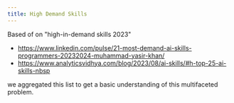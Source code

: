 ```yaml
---
title: High Demand Skills
---
```



Based of on "high-in-demand skills 2023"
- https://www.linkedin.com/pulse/21-most-demand-ai-skills-programmers-20232024-muhammad-yasir-khan/
- https://www.analyticsvidhya.com/blog/2023/08/ai-skills/#h-top-25-ai-skills-nbsp

we aggregated this list to get a basic understanding of this multifaceted problem.


<Table client:only src={rolesSeniorityMatrix} />


